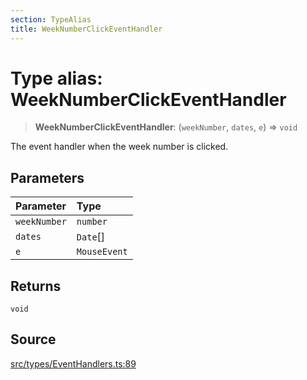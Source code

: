 ```yaml
---
section: TypeAlias
title: WeekNumberClickEventHandler
---
```


# Type alias: WeekNumberClickEventHandler

> **WeekNumberClickEventHandler**: (`weekNumber`, `dates`, `e`) => `void`

The event handler when the week number is clicked.

## Parameters

| Parameter | Type |
| :------ | :------ |
| `weekNumber` | `number` |
| `dates` | `Date`[] |
| `e` | `MouseEvent` |

## Returns

`void`

## Source

[src/types/EventHandlers.ts:89](https://github.com/gpbl/react-day-picker/blob/a8bfa5451/src/types/EventHandlers.ts#L89)
